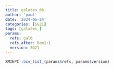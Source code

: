 ```yaml
---
title: galates_06
author: 'paul'
date: '2024-06-24'
categories: [SG21]
tags: [galates_]
params:
  refs: gal6
  refs_after: Rom1:1
  version: SG21
---
```


```r
XMINPI::bcv_list_(params$refs, params$version)
```

